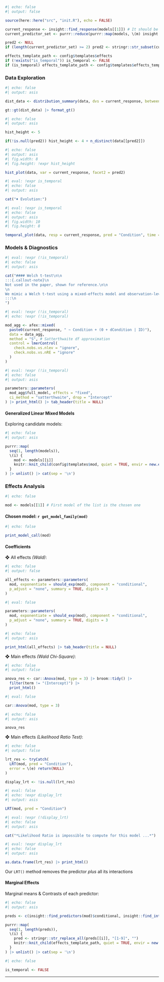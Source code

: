 ```r
#| echo: false
#| output: false

source(here::here("src", "init.R"), echo = FALSE)

current_response <- insight::find_response(models[[1]]) # It should be the same for all compared models ...
current_predictor_set <- purrr::reduce(purrr::map(models, \(m) insight::find_predictors(m)$conditional), \(acc, l) union(acc, l))

pred2 <- NULL
if (length(current_predictor_set) >= 2) pred2 <- stringr::str_subset(current_predictor_set, "Condition", negate = TRUE)[[1]]

effects_template_path <- config$templates$effects
if (!exists("is_temporal")) is_temporal <- FALSE
if (is_temporal) effects_template_path <- config$templates$effects_temporal
```

### Data Exploration

```r
#| echo: false
#| output: asis

dist_data <- distribution_summary(data, dvs = current_response, between = current_predictor_set) |> select(-Variable)

gt::gt(dist_data) |> format_gt()
```

```r
#| echo: false
#| output: asis

hist_height <- 5

if(!is.null(pred2)) hist_height <- 4 + n_distinct(data[[pred2]])
```

```r
#| echo: false
#| output: asis
#| fig.width: 8
#| fig.height: !expr hist_height

hist_plot(data, var = current_response, facet2 = pred2)
```

<!--[ Evolution ]-->

```r
#| eval: !expr is_temporal
#| echo: false
#| output: asis

cat("♦ Evolution:")
```

```r
#| eval: !expr is_temporal
#| echo: false
#| output: asis
#| fig.width: 10
#| fig.height: 8

temporal_plot(data, resp = current_response, pred = "Condition", time = pred2)
```


<!------------------------------------------------------------------------------>
### Models & Diagnostics

```r
#| eval: !expr (!is_temporal)
#| echo: false
#| output: asis

cat("#### Welch t-test\n\n
:::{.callout-note}\n
Not used in the paper, shown for reference.\n\n
\n
We mimic a Welch t-test using a mixed-effects model and observation-level random effects.\n
:::\n
")
```

```r
#| eval: !expr (!is_temporal)
#| echo: !expr (!is_temporal)

mod_agg <- afex::mixed(
  paste0(current_response, " ~ Condition + (0 + dCondition | ID)"),
  data = data_agg,
  method = "S", # Satterthwaite df approximation
  control = lmerControl(
    check.nobs.vs.nlev = "ignore", 
    check.nobs.vs.nRE = "ignore"
  )
)
```

```r
#| eval: !expr (!is_temporal)
#| echo: false
#| output: asis

parameters::parameters(
  mod_agg$full_model, effects = "fixed", 
  ci_method = "satterthwaite", drop = "Intercept"
) |> print_html() |> tab_header(title = NULL)
```


#### Generalized Linear Mixed Models

Exploring candidate models:

::: {.panel-tabset}

```r
#| echo: false
#| output: asis

purrr::map(
  seq(1, length(models)),
  \(i) {
    mod <- models[[i]]
    knitr::knit_child(config$templates$mod, quiet = TRUE, envir = new.env(parent = environment()))
  }
) |> unlist() |> cat(sep = '\n')
```

:::

<!------------------------------------------------------------------------------>
### Effects Analysis

```r
#| echo: false

mod <- models[[1]] # First model of the list is the chosen one
```

:::{.callout-tip collapse="true"}

#### Chosen model: `r get_model_family(mod)`

```r
#| echo: false

print_model_call(mod)
```

:::

#### Coefficients

❖ All effects *(Wald)*:

```r
#| echo: false
#| output: false

all_effects <- parameters::parameters(
  mod, exponentiate = should_exp(mod), component = "conditional",
  p_adjust = "none", summary = TRUE, digits = 3
)
```

```r
#| eval: false

parameters::parameters(
  mod, exponentiate = should_exp(mod), component = "conditional",
  p_adjust = "none", summary = TRUE, digits = 3
)
```

```r
#| echo: false
#| output: asis

print_html(all_effects) |> tab_header(title = NULL)
```


❖ Main effects *(Wald Chi-Square)*:

```r
#| echo: false
#| output: false

anova_res <- car::Anova(mod, type = 3) |> broom::tidy() |> 
  filter(term != "(Intercept)") |> 
  print_html()
```

```r
#| eval: false

car::Anova(mod, type = 3)
```

```r
#| echo: false
#| output: asis

anova_res
```


❖ Main effects *(Likelihood Ratio Test)*:

```r
#| echo: false
#| output: false

lrt_res <- tryCatch(
  LRT(mod, pred = "Condition"),
  error = \(e) return(NULL)
)

display_lrt <- !is.null(lrt_res)
```

```r
#| eval: false
#| echo: !expr display_lrt
#| output: asis

LRT(mod, pred = "Condition")
```

```r
#| eval: !expr (!display_lrt)
#| echo: false
#| output: asis

cat("*Likelihood Ratio is impossible to compute for this model ...*")
```

```r
#| eval: !expr display_lrt
#| echo: false
#| output: asis

as.data.frame(lrt_res) |> print_html()
```

::: {.column-margin}

:::{.callout-important}
Our `LRT()` method removes the predictor *plus* all its interactions
:::

:::

#### Marginal Effects

Marginal means & Contrasts of each predictor:

::: {.panel-tabset}

```r
#| echo: false
#| output: asis

preds <- c(insight::find_predictors(mod)$conditional, insight::find_interactions(mod)$conditional)

purrr::map(
  seq(1, length(preds)),
  \(i) {
    pred <- stringr::str_replace_all(preds[[i]], "[1-9]", "")
    knitr::knit_child(effects_template_path, quiet = TRUE, envir = new.env(parent = environment()))
  }
) |> unlist() |> cat(sep = '\n')
```

:::

```r
#| echo: false

is_temporal <- FALSE
```

***
